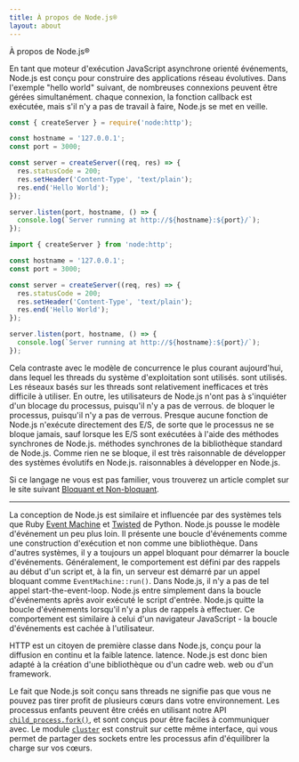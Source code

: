 ```yaml
---
title: À propos de Node.js®
layout: about
---
```


À propos de Node.js®

En tant que moteur d'exécution JavaScript asynchrone orienté événements, Node.js est conçu pour construire des applications réseau évolutives. Dans l'exemple "hello world" suivant, de nombreuses connexions peuvent être gérées simultanément.
chaque connexion, la fonction callback est exécutée, mais s'il n'y a pas de travail à faire, Node.js se met en veille.

```cjs
const { createServer } = require('node:http');

const hostname = '127.0.0.1';
const port = 3000;

const server = createServer((req, res) => {
  res.statusCode = 200;
  res.setHeader('Content-Type', 'text/plain');
  res.end('Hello World');
});

server.listen(port, hostname, () => {
  console.log(`Server running at http://${hostname}:${port}/`);
});
```

```mjs
import { createServer } from 'node:http';

const hostname = '127.0.0.1';
const port = 3000;

const server = createServer((req, res) => {
  res.statusCode = 200;
  res.setHeader('Content-Type', 'text/plain');
  res.end('Hello World');
});

server.listen(port, hostname, () => {
  console.log(`Server running at http://${hostname}:${port}/`);
});
```

Cela contraste avec le modèle de concurrence le plus courant aujourd'hui, dans lequel les threads du système d'exploitation sont utilisés.
sont utilisés. Les réseaux basés sur les threads sont relativement inefficaces et très
difficile à utiliser. En outre, les utilisateurs de Node.js n'ont pas à s'inquiéter d'un blocage du processus, puisqu'il n'y a pas de verrous.
de bloquer le processus, puisqu'il n'y a pas de verrous. Presque aucune fonction de
Node.js n'exécute directement des E/S, de sorte que le processus ne se bloque jamais, sauf lorsque les E/S sont exécutées à l'aide des méthodes synchrones de Node.js.
méthodes synchrones de la bibliothèque standard de Node.js. Comme rien ne se bloque, il est très raisonnable de développer des systèmes évolutifs en Node.js.
raisonnables à développer en Node.js.

Si ce langage ne vous est pas familier, vous trouverez un article complet sur le site suivant
[Bloquant et Non-bloquant](/learn/asynchronous-work/overview-of-blocking-vs-non-blocking).

---

La conception de Node.js est similaire et influencée par des systèmes tels que Ruby [Event Machine](https://github.com/eventmachine/eventmachine) et [Twisted](https://twisted.org/) de Python.
Node.js pousse le modèle d'événement un peu plus loin.
Il présente une boucle d'événements comme une construction d'exécution et non comme une bibliothèque. Dans d'autres systèmes,
il y a toujours un appel bloquant pour démarrer la boucle d'événements.
Généralement, le comportement est défini par des rappels au début d'un script et, à la fin, un serveur est démarré par un appel bloquant comme `EventMachine::run()`.
Dans Node.js, il n'y a pas de tel appel start-the-event-loop. Node.js entre simplement dans la boucle d'événements après avoir exécuté le script d'entrée. Node.js
quitte la boucle d'événements lorsqu'il n'y a plus de rappels à effectuer. Ce comportement
est similaire à celui d'un navigateur JavaScript - la boucle d'événements est cachée à l'utilisateur.

HTTP est un citoyen de première classe dans Node.js, conçu pour la diffusion en continu et la faible latence.
latence. Node.js est donc bien adapté à la création d'une bibliothèque ou d'un cadre web.
web ou d'un framework.

Le fait que Node.js soit conçu sans threads ne signifie pas que vous ne pouvez pas tirer
profit de plusieurs cœurs dans votre environnement. Les processus enfants peuvent être créés en utilisant notre API [`child_process.fork()`](https://nodejs.org/api/child_process.html), et sont conçus pour être faciles à
communiquer avec. Le module [`cluster`](https://nodejs.org/api/cluster.html) est construit sur cette même interface,
qui vous permet de partager des sockets entre les processus afin d'équilibrer la charge
sur vos cœurs.
